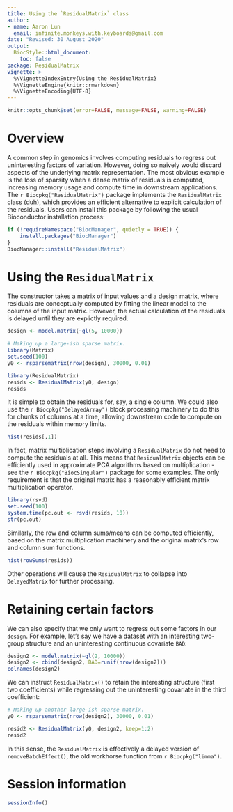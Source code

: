 ```yaml
---
title: Using the `ResidualMatrix` class
author: 
- name: Aaron Lun
  email: infinite.monkeys.with.keyboards@gmail.com 
date: "Revised: 30 August 2020"
output:
  BiocStyle::html_document:
    toc: false
package: ResidualMatrix
vignette: >
  %\VignetteIndexEntry{Using the ResidualMatrix}
  %\VignetteEngine{knitr::rmarkdown}
  %\VignetteEncoding{UTF-8}    
---
```


```r
knitr::opts_chunk$set(error=FALSE, message=FALSE, warning=FALSE)
```

# Overview

A common step in genomics involves computing residuals to regress out uninteresting factors of variation.
However, doing so naively would discard aspects of the underlying matrix representation.
The most obvious example is the loss of sparsity when a dense matrix of residuals is computed,
increasing memory usage and compute time in downstream applications.
The `r Biocpkg("ResidualMatrix")` package implements the `ResidualMatrix` class (duh), 
which provides an efficient alternative to explicit calculation of the residuals.
Users can install this package by following the usual Bioconductor installation process:

```r
if (!requireNamespace("BiocManager", quietly = TRUE)) { 
    install.packages("BiocManager")
}
BiocManager::install("ResidualMatrix")
```

# Using the `ResidualMatrix`

The constructor takes a matrix of input values and a design matrix, 
where residuals are conceptually computed by fitting the linear model to the columns of the input matrix.
However, the actual calculation of the residuals is delayed until they are explictly required.

```r
design <- model.matrix(~gl(5, 10000))

# Making up a large-ish sparse matrix.
library(Matrix)
set.seed(100)
y0 <- rsparsematrix(nrow(design), 30000, 0.01)

library(ResidualMatrix)
resids <- ResidualMatrix(y0, design)
resids
```

It is simple to obtain the residuals for, say, a single column.
We could also use the `r Biocpkg("DelayedArray")` block processing machinery to do this for chunks of columns at a time,
allowing downstream code to compute on the residuals within memory limits.

```r
hist(resids[,1])
```

In fact, matrix multiplication steps involving a `ResidualMatrix` do not need to compute the residuals at all.
This means that `ResidualMatrix` objects can be efficiently used in approximate PCA algorithms based on multiplication - 
see the `r Biocpkg("BiocSingular")` package for some examples.
The only requirement is that the original matrix has a reasonably efficient matrix multiplication operator.

```r
library(rsvd)
set.seed(100)
system.time(pc.out <- rsvd(resids, 10)) 
str(pc.out)
```

Similarly, the row and column sums/means can be computed efficiently, 
based on the matrix multiplication machinery and the original matrix's row and column sum functions.

```r
hist(rowSums(resids))
```

Other operations will cause the `ResidualMatrix` to collapse into `DelayedMatrix` for further processing.

# Retaining certain factors

We can also specify that we only want to regress out some factors in our `design`.
For example, let's say we have a dataset with an interesting two-group structure and an uninteresting continuous covariate `BAD`:

```r
design2 <- model.matrix(~gl(2, 10000))
design2 <- cbind(design2, BAD=runif(nrow(design2)))
colnames(design2)
```

We can instruct `ResidualMatrix()` to retain the interesting structure (first two coefficients)
while regressing out the uninteresting covariate in the third coefficient:

```r
# Making up another large-ish sparse matrix.
y0 <- rsparsematrix(nrow(design2), 30000, 0.01)

resid2 <- ResidualMatrix(y0, design2, keep=1:2)
resid2
```

In this sense, the `ResidualMatrix` is effectively a delayed version of `removeBatchEffect()`,
the old workhorse function from `r Biocpkg("limma")`.

# Session information

```r
sessionInfo()
```
